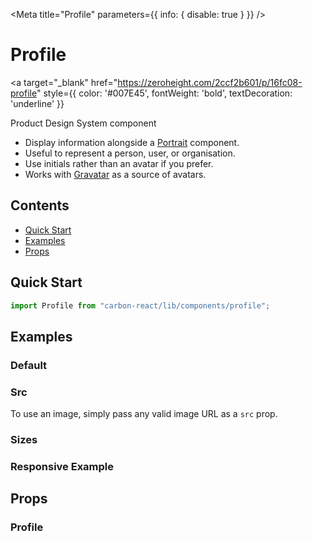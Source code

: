 


<Meta title="Profile" parameters={{ info: { disable: true } }} />

# Profile

<a
  target="_blank"
  href="https://zeroheight.com/2ccf2b601/p/16fc08-profile"
  style={{ color: '#007E45', fontWeight: 'bold', textDecoration: 'underline' }}
>
  Product Design System component 
</a>

- Display information alongside a [Portrait](/components/portrait) component.
- Useful to represent a person, user, or organisation.
- Use initials rather than an avatar if you prefer.
- Works with [Gravatar](http://en.gravatar.com/) as a source of avatars.

## Contents

- [Quick Start](#quick-start)
- [Examples](#examples)
- [Props](#props)

## Quick Start

```javascript
import Profile from "carbon-react/lib/components/profile";
```

## Examples

### Default

<Canvas>
  <Story name="default" story={stories.Default} />
</Canvas>

### Src

To use an image, simply pass any valid image URL as a `src` prop.

<Canvas>
  <Story name="src" story={stories.Src} />
</Canvas>

### Sizes

<Canvas>
  <Story name="sizes" story={stories.Sizes} />
</Canvas>

### Responsive Example

<Canvas>
  <Story 
    name="responsive"
    story={stories.Responsive}
  />
</Canvas>

## Props

### Profile

<StyledSystemProps of={Profile} noHeader margin />
